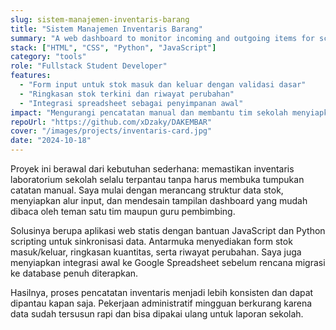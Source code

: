 ```yaml
---
slug: sistem-manajemen-inventaris-barang
title: "Sistem Manajemen Inventaris Barang"
summary: "A web dashboard to monitor incoming and outgoing items for school inventory."
stack: ["HTML", "CSS", "Python", "JavaScript"]
category: "tools"
role: "Fullstack Student Developer"
features:
  - "Form input untuk stok masuk dan keluar dengan validasi dasar"
  - "Ringkasan stok terkini dan riwayat perubahan"
  - "Integrasi spreadsheet sebagai penyimpanan awal"
impact: "Mengurangi pencatatan manual dan membantu tim sekolah menyiapkan laporan stok mingguan."
repoUrl: "https://github.com/xDzaky/DAKEMBAR"
cover: "/images/projects/inventaris-card.jpg"
date: "2024-10-18"
---
```


<Prose>
  <p>
    Proyek ini berawal dari kebutuhan sederhana: memastikan inventaris laboratorium sekolah selalu
    terpantau tanpa harus membuka tumpukan catatan manual. Saya mulai dengan merancang struktur data
    stok, menyiapkan alur input, dan mendesain tampilan dashboard yang mudah dibaca oleh teman satu
    tim maupun guru pembimbing.
  </p>
  <p>
    Solusinya berupa aplikasi web statis dengan bantuan JavaScript dan Python scripting untuk
    sinkronisasi data. Antarmuka menyediakan form stok masuk/keluar, ringkasan kuantitas, serta
    riwayat perubahan. Saya juga menyiapkan integrasi awal ke Google Spreadsheet sebelum rencana
    migrasi ke database penuh diterapkan.
  </p>
  <p>
    Hasilnya, proses pencatatan inventaris menjadi lebih konsisten dan dapat dipantau kapan saja.
    Pekerjaan administratif mingguan berkurang karena data sudah tersusun rapi dan bisa dipakai ulang
    untuk laporan sekolah.
  </p>
</Prose>
